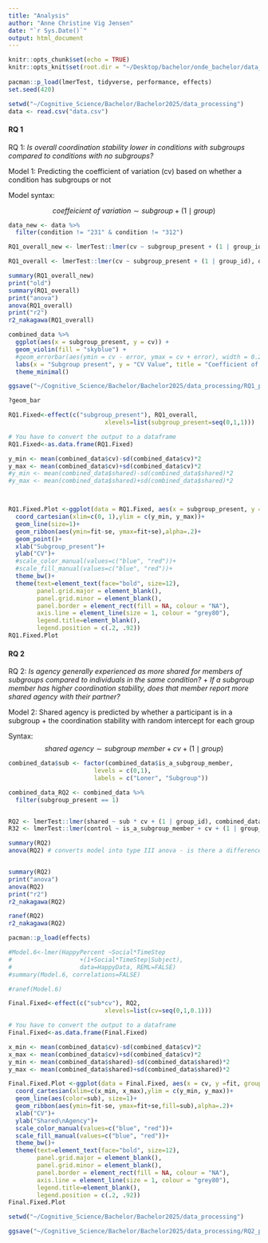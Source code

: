 ```yaml
---
title: "Analysis"
author: "Anne Christine Vig Jensen"
date: "`r Sys.Date()`"
output: html_document
---
```

 
```r
knitr::opts_chunk$set(echo = TRUE)
knitr::opts_knit$set(root.dir = "~/Desktop/bachelor/onde_bachelor/data_processing") # set working directory 
  
pacman::p_load(lmerTest, tidyverse, performance, effects)
set.seed(420)
```

```r
setwd("~/Cognitive_Science/Bachelor/Bachelor2025/data_processing")
data <- read.csv("data.csv")
```

 
#### RQ 1

RQ 1: *Is overall coordination stability lower in conditions with subgroups compared to conditions with no subgroups?*

Model 1: Predicting the coefficient of variation (cv) based on whether a condition has subgroups or not 

Model syntax: 

$$ \textit{coeffeicient of variation} \sim subgroup + (1 \mid group )$$

```r

data_new <- data %>% 
  filter(condition != "231" & condition != "312") 

RQ1_overall_new <- lmerTest::lmer(cv ~ subgroup_present + (1 | group_id), data_new)

RQ1_overall <- lmerTest::lmer(cv ~ subgroup_present + (1 | group_id), data)

summary(RQ1_overall_new)
print("old")
summary(RQ1_overall)
print("anova")
anova(RQ1_overall) 
print("r2")
r2_nakagawa(RQ1_overall)
```



```r



combined_data %>% 
  ggplot(aes(x = subgroup_present, y = cv)) +
  geom_violin(fill = "skyblue") +
  #geom_errorbar(aes(ymin = cv - error, ymax = cv + error), width = 0.2) +
  labs(x = "Subgroup present", y = "CV Value", title = "Coefficient of variation by condition") +
  theme_minimal()

ggsave("~/Cognitive_Science/Bachelor/Bachelor2025/data_processing/RQ1_plot.jpg")

?geom_bar
```


```r
RQ1.Fixed<-effect(c("subgroup_present"), RQ1_overall,
                           xlevels=list(subgroup_present=seq(0,1,1)))

# You have to convert the output to a dataframe
RQ1.Fixed<-as.data.frame(RQ1.Fixed)

y_min <- mean(combined_data$cv)-sd(combined_data$cv)*2
y_max <- mean(combined_data$cv)+sd(combined_data$cv)*2
#y_min <- mean(combined_data$shared)-sd(combined_data$shared)*2
#y_max <- mean(combined_data$shared)+sd(combined_data$shared)*2



RQ1.Fixed.Plot <-ggplot(data = RQ1.Fixed, aes(x = subgroup_present, y =fit))+
  coord_cartesian(xlim=c(0, 1),ylim = c(y_min, y_max))+ 
  geom_line(size=1)+
  geom_ribbon(aes(ymin=fit-se, ymax=fit+se),alpha=.2)+
  geom_point()+
  xlab("Subgroup_present")+
  ylab("CV")+
  #scale_color_manual(values=c("blue", "red"))+
  #scale_fill_manual(values=c("blue", "red"))+
  theme_bw()+
  theme(text=element_text(face="bold", size=12),
        panel.grid.major = element_blank(), 
        panel.grid.minor = element_blank(), 
        panel.border = element_rect(fill = NA, colour = "NA"),
        axis.line = element_line(size = 1, colour = "grey80"),
        legend.title=element_blank(),
        legend.position = c(.2, .92))
RQ1.Fixed.Plot

```



#### RQ 2

RQ 2: *Is agency generally experienced as more shared for members of subgroups compared to individuals in the same condition?* 
+ 
*If a subgroup member has higher coordination stability, does that member report more shared agency with their partner?*

Model 2: Shared agency is predicted by whether a participant is in a subgroup + the coordination stability with random intercept for each group 

Syntax: 
$$\textit{shared agency} \sim \textit{subgroup member} + cv + (1 \mid  group)$$
```r
combined_data$sub <- factor(combined_data$is_a_subgroup_member,
                        levels = c(0,1),
                        labels = c("Loner", "Subgroup"))

combined_data_RQ2 <- combined_data %>% 
  filter(subgroup_present == 1)


RQ2 <- lmerTest::lmer(shared ~ sub * cv + (1 | group_id), combined_data_RQ2)
R32 <- lmerTest::lmer(control ~ is_a_subgroup_member + cv + (1 | group_id), combined_data_RQ2)

summary(RQ2)
anova(RQ2) # converts model into type III anova - is there a difference between the means of each variable rather than is there a difference between each intercept 


summary(RQ2)
print("anova")
anova(RQ2) 
print("r2")
r2_nakagawa(RQ2)
```
```r
ranef(RQ2)
r2_nakagawa(RQ2)
```



```r
pacman::p_load(effects)

#Model.6<-lmer(HappyPercent ~Social*TimeStep
#                   +(1+Social*TimeStep|Subject),  
#                   data=HappyData, REML=FALSE)
#summary(Model.6, correlations=FALSE)

#ranef(Model.6)

Final.Fixed<-effect(c("sub*cv"), RQ2,
                           xlevels=list(cv=seq(0,1,0.1)))

# You have to convert the output to a dataframe
Final.Fixed<-as.data.frame(Final.Fixed)

x_min <- mean(combined_data$cv)-sd(combined_data$cv)*2
x_max <- mean(combined_data$cv)+sd(combined_data$cv)*2
y_min <- mean(combined_data$shared)-sd(combined_data$shared)*2
y_max <- mean(combined_data$shared)+sd(combined_data$shared)*2

Final.Fixed.Plot <-ggplot(data = Final.Fixed, aes(x = cv, y =fit, group=sub))+
  coord_cartesian(xlim=c(x_min, x_max),ylim = c(y_min, y_max))+ 
  geom_line(aes(color=sub), size=1)+
  geom_ribbon(aes(ymin=fit-se, ymax=fit+se,fill=sub),alpha=.2)+
  xlab("CV")+
  ylab("Shared\nAgency")+
  scale_color_manual(values=c("blue", "red"))+
  scale_fill_manual(values=c("blue", "red"))+
  theme_bw()+
  theme(text=element_text(face="bold", size=12),
        panel.grid.major = element_blank(), 
        panel.grid.minor = element_blank(), 
        panel.border = element_rect(fill = NA, colour = "NA"),
        axis.line = element_line(size = 1, colour = "grey80"),
        legend.title=element_blank(),
        legend.position = c(.2, .92))
Final.Fixed.Plot

setwd("~/Cognitive_Science/Bachelor/Bachelor2025/data_processing")

ggsave("~/Cognitive_Science/Bachelor/Bachelor2025/data_processing/RQ2_plot_ver2.jpg")
```

